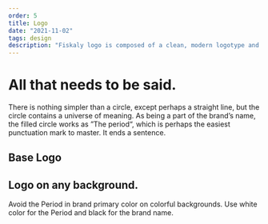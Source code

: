 ```yaml
---
order: 5
title: Logo
date: "2021-11-02"
tags: design
description: "Fiskaly logo is composed of a clean, modern logotype and a Period. "
---
```


# All that needs to be said.

There is nothing simpler than a circle, except perhaps a straight line,
but the circle contains a universe of meaning. As being a part of the brand’s name,
the filled circle works as ”The period“, which is perhaps the easiest punctuation mark
to master. It ends a sentence.

## Base Logo

<LogoBlock />

## Logo on any background.

Avoid the Period in brand primary color on colorful backgrounds.
Use white color for the Period and black for the brand name.

<LogoOnBgBlock />
